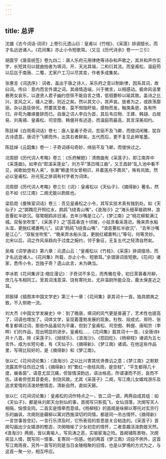 ```yaml
---
---
---
```

title: 总评
---




沈雄《古今词话·词评》上卷引元遗山曰：皇甫以《竹枝》、《采莲》排调擅长，而才名远逊诸人。《花间集》亦止小令短歌耳。（又见《历代诗余》卷一一三引）

胡震亨《唐音统签》卷九四二：唐人乐府元用律绝等诗杂和声歌之，其并和声作实字，长短其句以就曲拍者为填词，开、天兆其端，二和衍其流。而皇甫松、温庭筠以后迄于南唐、二蜀，尤家户工习以尽其变，作者多成集矣。

张惠言《词选序》：词者，盖出于唐之诗人，采乐府之音以制新律，因系其词，故曰词。传曰：意内而言外谓之词。其缘情造端，兴于微言，以相感动。极命风谣里巷男女哀乐，以道贤人君子幽约怨悱不能自言之情，低徊要眇以喻其致。盖诗之比兴，变风之义，骚人之歌，则近之矣。然以其文小，其声哀。放者为之，或跌荡靡丽，杂以昌狂俳优。然要其至者，莫不恻隐盱愉，感物而发，触类条鬯，各有所归，非苟为雕琢曼辞而已。自唐之词人李白为首，其后韦应物、王建、韩翃、白居易、刘禹锡、皇甫松、司空图、韩偓并有述造，而温庭筠最高，其言深美闳约。

陈廷焯《白雨斋词话》卷七：唐人皇甫子奇词，宏丽不及飞卿，而措词闲雅，犹存古诗遗意。唐词于飞卿而外，出其右者鲜矣。五代而后，更不复见此种笔墨。

陈廷焯《云韶集》卷一：子奇词琢句奇妙，绮丽不及飞卿，而俊快过之。

况周颐《历代词人考略》卷三：《乐府解题》：清商曲有《采莲子》，即江南弄中《采莲曲》。如李白“耶溪采莲女”，刘方平“落日晴江曲”，又王昌龄“乱入池中看不见，闻歌始觉有人来”，张潮“赖逢邻女曾相识，并着莲舟不畏风”，殊有风致。然必以皇甫松、孙光宪之排调有衬字者为词体。

况周颐《历代词人考略》卷三引《词》：皇甫松以《天仙子》、《摘得新》著名，然总不如《忆江南》二阕尤能以韵胜也。

梁启勋《曼殊室词话》卷三：吾见皇甫松之小令，其写实技术真有独到处。如《天仙子》之“踯躅花开照红水，鹧鸪飞绕青山嘴”，《浪淘沙》之“滩头细草接疏林，浪恶罾舡半欲沉。宿鹭眠鸥非旧浦，去年沙嘴是江心”，《梦江南》之“桃花柳絮满江城。双髻坐吹笙”，《采莲子》之“菡萏香连十顷陂，小姑贪看采莲迟。晚来弄水船头湿，更脱红裙裹鸭儿”。试读“鹧鸪飞绕青山嘴”、“浪恶罾舡半欲沉”、“去年沙嘴是江心”、“双髻坐吹笙”、“晚来弄水船头湿，更脱红裙裹鸭儿”等句，何等灵妙。北宋以后，词之作风渐趋向于过度之婉约，邻于象征，无复五代之轻清自然矣。

吴梅《词学通论》第六章：元遗山云：“皇甫松以《竹枝》、《采莲》排调擅场，而才名远逊诸人。《花间集》所载，亦止小令、短歌耳。”余谓唐词皆短歌。《花间》诸家，悉传小令，岂独子奇？遗山此言，未为确当。

李冰若《花间集评注·栩庄漫记》：子奇词不多见，而秀雅在骨，初日芙蓉春月柳，庶几与韦相同工。至其词浅意深、饶有寄托处，尤非温尉所能企及，鹿太保差近之耳。

郑振铎《插图本中国文学史》第三十一章：《花间集》录其词十一首。独具朗爽之致，不入侧艳一流。

刘大杰《中国文学发展史》中：到了晚唐，填词的风气更是普遍了，艺术性也提高了，词调也增加了。词体文学，呈现着蓬勃发展的现象。杜牧、段成式、郑符、张希复都填过词，那些作品虽较为平庸，但到了皇甫松、司空图、韩偓、唐昭宗（李晔）们的作品，现出明显的进步。皇甫松……《花间集》载其词十一首，《全唐诗》共十八首。除《采莲子》、《抛球乐》、《浪淘沙》、《怨回纥》、《杨柳枝》诸调为五七言外，成为长短句者，有《天仙子》、《摘得新》、《梦江南》诸调。在他这些作品里，写得比较好的，是《摘得新》和《梦江南》。

张以仁《花间词论集》：《浪淘沙》之以比兴寄其忧谗畏讥之意；《梦江南》之默默流露其怀往伤旧之情；《摘得新》的“繁红一夜经风雨，是空枝”，“平生都得几十度，展香茵”，语意尤显沉痛，但皆情深韵远，语淡格高，所谓凄而不厉，哀而不伤。读者但觉其音委宛，别饶风致。尤其《采莲子》二阕，写江南儿女嬉戏游乐及追求爱情的活泼娇憨情态，清新自然，直如天籁。

张以仁《花间词论集》：皇甫松的词作特点之一，皆二词一调，两两自成其组：如《天仙子》，都是咏刘郎天台别仙的事，首阕写只影孤飞，女仙泪落，次阕写天人相隔，恼恨全同。二首实是情牵而意续。《杨柳枝》的首阕是咏柳以寄托对玄宗行乐的幽讽，次阕则是藉柳以寓对西施深切的同情。都是同一吊古情怀。《摘得新》一言世事皆空幻，一言行乐须及时，它所表现的哲思是关合粘连的。《采莲子》首阕勾画出少女嬉游的憨态，次阕暗喻了少女初恋的情怀，二者意趣活泼韵致天然。《浪淘沙》两阕，皆以禽喻人，写风涛之恶，实喻宦海之险。首阕铺陈景物，次阕突显人情，既写同一恨事，复寄同一伤感。他的两首《梦江南》词自不例外，这首写江南雨夜，另外一首写的则是当日金陵相聚的旧情，也是以梦境的方式为之，与这首一聚一分，相互呼应。
